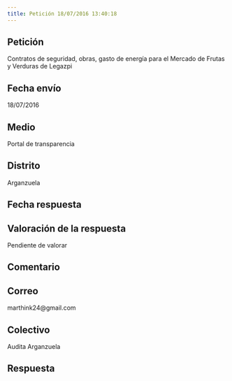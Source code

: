 ```yaml
---
title: Petición 18/07/2016 13:40:18
---
```



## Petición
Contratos de seguridad, obras, gasto de energía para el Mercado de Frutas y Verduras de Legazpi


## Fecha envío
18/07/2016


## Medio
Portal de transparencia


## Distrito
Arganzuela


## Fecha respuesta



## Valoración de la respuesta
Pendiente de valorar


## Comentario



## Correo
marthink24@gmail.com


## Colectivo
Audita Arganzuela


## Respuesta




